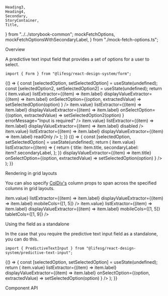     Heading3,
    Heading4,
    Secondary,
    StoryContainer,
    Title,
} from "../../storybook-common";
    mockFetchOptions,
    mockFetchOptionsWithSecondaryLabel,
} from "./mock-fetch-options.ts";

<Meta title="Form/PredictiveTextInput" component={Form.PredictiveTextInput} />

<Title>Form.PredictiveTextInput</Title>

<Secondary>Overview</Secondary>

A predictive text input field that provides a set of options for a user to select.

```tsx
import { Form } from "@lifesg/react-design-system/form";
```

<Canvas>
    <Story name="PredictiveTextInput">
        {() => {
            const [selectedOption, setSelectedOption] = useState(undefined);
            const [selectedOption2, setSelectedOption2] = useState(undefined);
            return (
                <StoryContainer>
                    <Container>
                        <Form.PredictiveTextInput
                            label="This is the predictive text input"
                            placeholder="Start typing..."
                            selectedOption={selectedOption}
                            fetchOptions={mockFetchOptions}
                            valueExtractor={(item) => item.value}
                            listExtractor={(item) => item.label}
                            displayValueExtractor={(item) => item.label}
                            onSelectOption={(option, extractedValue) =>
                                setSelectedOption(option)
                            }
                        />
                        <Form.PredictiveTextInput
                            label="This is the error state"
                            placeholder="Start typing..."
                            selectedOption={selectedOption2}
                            fetchOptions={mockFetchOptions}
                            valueExtractor={(item) => item.value}
                            listExtractor={(item) => item.label}
                            displayValueExtractor={(item) => item.label}
                            onSelectOption={(option, extractedValue) =>
                                setSelectedOption2(option)
                            }
                            errorMessage="Input is required"
                        />
                        <Form.PredictiveTextInput
                            label="This is the disabled state"
                            placeholder="Start typing..."
                            fetchOptions={mockFetchOptions}
                            valueExtractor={(item) => item.value}
                            listExtractor={(item) => item.label}
                            displayValueExtractor={(item) => item.label}
                            disabled
                        />
                        <Form.PredictiveTextInput
                            label="This is the readonly state"
                            placeholder="Start typing..."
                            fetchOptions={mockFetchOptions}
                            valueExtractor={(item) => item.value}
                            listExtractor={(item) => item.label}
                            displayValueExtractor={(item) => item.label}
                            readOnly
                        />
                    </Container>
                </StoryContainer>
            );
        }}
    </Story>
</Canvas>

<Canvas>
    <Story name="With secondary label">
        {() => {
            const [selectedOption, setSelectedOption] = useState(undefined);
            return (
                <StoryContainer>
                    <Container>
                        <Form.PredictiveTextInput
                            label="With secondary labels"
                            selectedOption={selectedOption}
                            placeholder="Start typing..."
                            fetchOptions={mockFetchOptionsWithSecondaryLabel}
                            valueExtractor={(item) => item.value}
                            listExtractor={(item) => {
                                return {
                                    title: item.title,
                                    secondaryLabel: item?.secondaryLabel,
                                };
                            }}
                            displayValueExtractor={(item) => item.title}
                            onSelectOption={(option, extractedValue) =>
                                setSelectedOption(option)
                            }
                        />
                    </Container>
                </StoryContainer>
            );
        }}
    </Story>
</Canvas>

<Heading3>Rendering in grid layouts</Heading3>

You can also specify [ColDiv's](/docs/getting-started-layout-column-divs--column-divs)
column props to span across the specified columns in grid layouts.

<Canvas>
    <Story
        name="Rendering in grid layout"
        parameters={{ layout: "fullscreen" }}
    >
        <Layout.Content type="grid" style={{ padding: "2rem" }}>
            <Form.PredictiveTextInput
                label="A shorter form input"
                placeholder="Start typing..."
                fetchOptions={mockFetchOptions}
                valueExtractor={(item) => item.value}
                listExtractor={(item) => item.label}
                displayValueExtractor={(item) => item.label}
                mobileCols={[1, 5]}
            />
            <Form.PredictiveTextInput
                label="A longer form input"
                placeholder="Start typing..."
                fetchOptions={mockFetchOptions}
                valueExtractor={(item) => item.value}
                listExtractor={(item) => item.label}
                displayValueExtractor={(item) => item.label}
                mobileCols={[1, 5]}
                tabletCols={[1, 9]}
            />
        </Layout.Content>
    </Story>
</Canvas>

<Heading3>Using the field as a standalone</Heading3>

In the case that you require the predictive text input field as a standalone, you can do this.

```tsx
import { PredictiveTextInput } from "@lifesg/react-design-system/predictive-text-input";
```

<Canvas>
    <Story name="Standalone usage">
        {() => {
            const [selectedOption, setSelectedOption] = useState(undefined);
            return (
                <StoryContainer>
                    <Container>
                        <PredictiveTextInput
                            placeholder="Start typing..."
                            selectedOption={selectedOption}
                            fetchOptions={mockFetchOptions}
                            valueExtractor={(item) => item.value}
                            listExtractor={(item) => item.label}
                            displayValueExtractor={(item) => item.label}
                            onSelectOption={(option, extractedValue) =>
                                setSelectedOption(option)
                            }
                        />
                    </Container>
                </StoryContainer>
            );
        }}
    </Story>
</Canvas>

<Secondary>Component API</Secondary>

<PropsTable />
